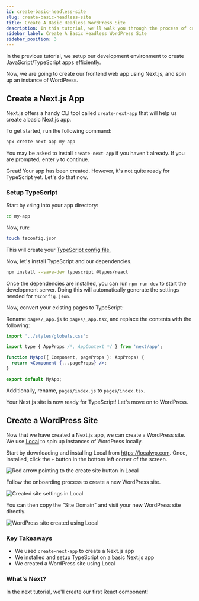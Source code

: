 ```yaml
---
id: create-basic-headless-site
slug: create-basic-headless-site
title: Create A Basic Headless WordPress Site
description: In this tutorial, we'll walk you through the process of creating a basic headless WordPress site using Next.js and Local
sidebar_label: Create A Basic Headless WordPress Site
sidebar_position: 3
---
```


In the previous tutorial, we setup our development environment to create JavaScript/TypeScript apps efficiently.

Now, we are going to create our frontend web app using Next.js, and spin up an instance of WordPress.

## Create a Next.js App

Next.js offers a handy CLI tool called `create-next-app` that will help us create a basic Next.js app.

To get started, run the following command:

```bash
npx create-next-app my-app
```

You may be asked to install `create-next-app` if you haven't already. If you are prompted, enter `y` to continue.

Great! Your app has been created. However, it's not quite ready for TypeScript yet. Let's do that now.

### Setup TypeScript

Start by `cd`ing into your app directory:

```bash
cd my-app
```

Now, run:

```bash
touch tsconfig.json
```

This will create your [TypeScript config file.](https://www.typescriptlang.org/docs/handbook/tsconfig-json.html)

Now, let's install TypeScript and our dependencies.

```bash
npm install --save-dev typescript @types/react
```

Once the dependencies are installed, you can run `npm run dev` to start the development server. Doing this will automatically generate the settings needed for `tsconfig.json`.

Now, convert your existing pages to TypeScript:

Rename `pages/_app.js` to `pages/_app.tsx`, and replace the contents with the following:

```jsx title=_app.tsx
import '../styles/globals.css';

import type { AppProps /*, AppContext */ } from 'next/app';

function MyApp({ Component, pageProps }: AppProps) {
  return <Component {...pageProps} />;
}

export default MyApp;
```

Additionally, rename, `pages/index.js` to `pages/index.tsx`.

Your Next.js site is now ready for TypeScript! Let's move on to WordPress.

## Create a WordPress Site

Now that we have created a Next.js app, we can create a WordPress site. We use [Local](https://localwp.com) to spin up instances of WordPress locally.

Start by downloading and installing Local from https://localwp.com. Once, installed, click the `+` button in the bottom left corner of the screen.

<img
  src="/docs/img/localwp-create-site.png"
  alt="Red arrow pointing to the create site button in Local"
/>

Follow the onboarding process to create a new WordPress site.

<img src="/docs/img/localwp-site-created.png" alt="Created site settings in Local" />

You can then copy the "Site Domain" and visit your new WordPress site directly.

<img src="/docs/img/localwp-site-created-preview.png" alt="WordPress site created using Local" />

### Key Takeaways

  - We used `create-next-app` to create a Next.js app
  - We installed and setup TypeScript on a basic Next.js app
  - We created a WordPress site using Local

### What's Next?

In the next tutorial, we'll create our first React component!
